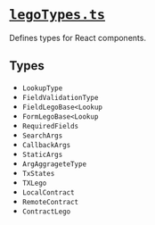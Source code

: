 # [`legoTypes.ts`](https://github.com/HausDAO/daohaus-monorepo/blob/develop/libs/common-utilities/src/types/legoTypes.ts)

Defines types for React components.

## Types

- `LookupType`
- `FieldValidationType`
- `FieldLegoBase<Lookup`
- `FormLegoBase<Lookup`
- `RequiredFields`
- `SearchArgs`
- `CallbackArgs`
- `StaticArgs`
- `ArgAggrageteType`
- `TxStates`
- `TXLego`
- `LocalContract`
- `RemoteContract`
- `ContractLego`

